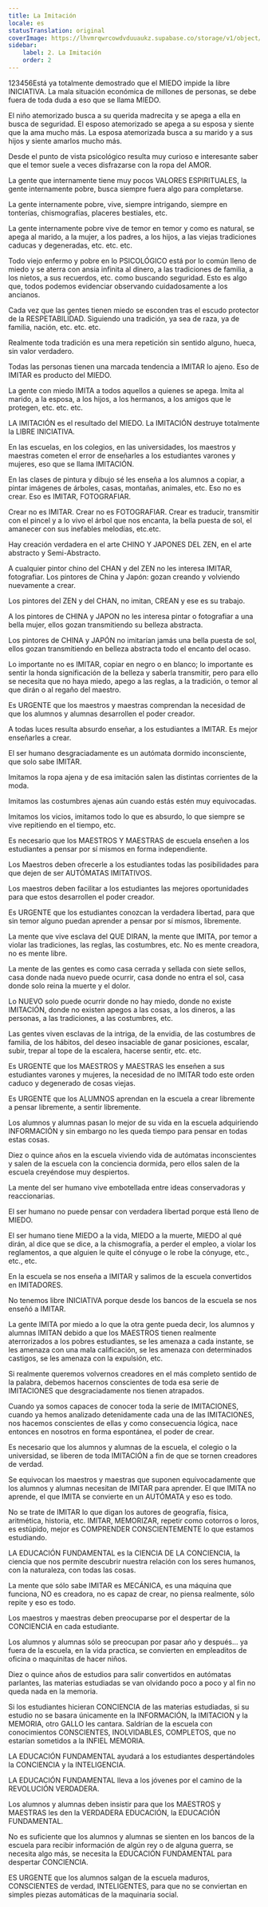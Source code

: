 ```yaml
---
title: La Imitación
locale: es
statusTranslation: original
coverImage: https://lhvmrqwrcowdvduuaukz.supabase.co/storage/v1/object/public/strapi-uploads/small_cover-educacion-fundamental.webp-2d51a7828a2b1309555be27f7e2a61a0.webp
sidebar:
    label: 2. La Imitación
    order: 2
---
```

123456Está ya totalmente demostrado que el MIEDO impide la libre INICIATIVA. La mala situación económica de millones de personas, se debe fuera de toda duda a eso que se llama MIEDO.

El niño atemorizado busca a su querida madrecita y se apega a ella en busca de seguridad. El esposo atemorizado se apega a su esposa y siente que la ama mucho más. La esposa atemorizada busca a su marido y a sus hijos y siente amarlos mucho más.

Desde el punto de vista psicológico resulta muy curioso e interesante saber que el temor suele a veces disfrazarse con la ropa del AMOR.

La gente que internamente tiene muy pocos VALORES ESPIRITUALES, la gente internamente pobre, busca siempre fuera algo para completarse.

La gente internamente pobre, vive, siempre intrigando, siempre en tonterías, chismografías, placeres bestiales, etc.

La gente internamente pobre vive de temor en temor y como es natural, se apega al marido, a la mujer, a los padres, a los hijos, a las viejas tradiciones caducas y degeneradas, etc. etc. etc.

Todo viejo enfermo y pobre en lo PSICOLÓGICO está por lo común lleno de miedo y se aterra con ansia infinita al dinero, a las tradiciones de familia, a los nietos, a sus recuerdos, etc. como buscando seguridad. Esto es algo que, todos podemos evidenciar observando cuidadosamente a los ancianos.

Cada vez que las gentes tienen miedo se esconden tras el escudo protector de la RESPETABILIDAD. Siguiendo una tradición, ya sea de raza, ya de familia, nación, etc. etc. etc.

Realmente toda tradición es una mera repetición sin sentido alguno, hueca, sin valor verdadero.

Todas las personas tienen una marcada tendencia a IMITAR lo ajeno. Eso de IMITAR es producto del MIEDO.

La gente con miedo IMITA a todos aquellos a quienes se apega. Imita al marido, a la esposa, a los hijos, a los hermanos, a los amigos que le protegen, etc. etc. etc.

LA IMITACIÓN es el resultado del MIEDO. La IMITACIÓN destruye totalmente la LIBRE INICIATIVA.

En las escuelas, en los colegios, en las universidades, los maestros y maestras cometen el error de enseñarles a los estudiantes varones y mujeres, eso que se llama IMITACIÓN.

En las clases de pintura y dibujo sé les enseña a los alumnos a copiar, a pintar imágenes de árboles, casas, montañas, animales, etc. Eso no es crear. Eso es IMITAR, FOTOGRAFIAR.

Crear no es IMITAR. Crear no es FOTOGRAFIAR. Crear es traducir, transmitir con el pincel y a lo vivo el árbol que nos encanta, la bella puesta de sol, el amanecer con sus inefables melodías, etc.etc.

Hay creación verdadera en el arte CHINO Y JAPONES DEL ZEN, en el arte abstracto y Semi-Abstracto.

A cualquier pintor chino del CHAN y del ZEN no les interesa IMITAR, fotografiar. Los pintores de China y Japón: gozan creando y volviendo nuevamente a crear.

Los pintores del ZEN y del CHAN, no imitan, CREAN y ese es su trabajo.

A los pintores de CHINA y JAPON no les interesa pintar o fotografiar a una bella mujer, ellos gozan transmitiendo su belleza abstracta.

Los pintores de CHINA y JAPÓN no imitarían jamás una bella puesta de sol, ellos gozan transmitiendo en belleza abstracta todo el encanto del ocaso.

Lo importante no es IMITAR, copiar en negro o en blanco; lo importante es sentir la honda significación de la belleza y saberla transmitir, pero para ello se necesita que no haya miedo, apego a las reglas, a la tradición, o temor al que dirán o al regaño del maestro.

Es URGENTE que los maestros y maestras comprendan la necesidad de que los alumnos y alumnas desarrollen el poder creador.

A todas luces resulta absurdo enseñar, a los estudiantes a IMITAR. Es mejor enseñarles a crear.

El ser humano desgraciadamente es un autómata dormido inconsciente, que solo sabe IMITAR.

Imitamos la ropa ajena y de esa imitación salen las distintas corrientes de la moda.

Imitamos las costumbres ajenas aún cuando estás estén muy equivocadas.

Imitamos los vicios, imitamos todo lo que es absurdo, lo que siempre se vive repitiendo en el tiempo, etc.

Es necesario que los MAESTROS Y MAESTRAS de escuela enseñen a los estudiantes a pensar por sí mismos en forma independiente.

Los Maestros deben ofrecerle a los estudiantes todas las posibilidades para que dejen de ser AUTÓMATAS IMITATIVOS.

Los maestros deben facilitar a los estudiantes las mejores oportunidades para que estos desarrollen el poder creador.

Es URGENTE que los estudiantes conozcan la verdadera libertad, para que sin temor alguno puedan aprender a pensar por sí mismos, libremente.

La mente que vive esclava del QUE DIRAN, la mente que IMITA, por temor a violar las tradiciones, las reglas, las costumbres, etc. No es mente creadora, no es mente libre.

La mente de las gentes es como casa cerrada y sellada con siete sellos, casa donde nada nuevo puede ocurrir, casa donde no entra el sol, casa donde solo reina la muerte y el dolor.

Lo NUEVO solo puede ocurrir donde no hay miedo, donde no existe IMITACIÓN, donde no existen apegos a las cosas, a los dineros, a las personas, a las tradiciones, a las costumbres, etc.

Las gentes viven esclavas de la intriga, de la envidia, de las costumbres de familia, de los hábitos, del deseo insaciable de ganar posiciones, escalar, subir, trepar al tope de la escalera, hacerse sentir, etc. etc.

Es URGENTE que los MAESTROS y MAESTRAS les enseñen a sus estudiantes varones y mujeres, la necesidad de no IMITAR todo este orden caduco y degenerado de cosas viejas.

Es URGENTE que los ALUMNOS aprendan en la escuela a crear libremente a pensar libremente, a sentir libremente.

Los alumnos y alumnas pasan lo mejor de su vida en la escuela adquiriendo INFORMACIÓN y sin embargo no les queda tiempo para pensar en todas estas cosas.

Diez o quince años en la escuela viviendo vida de autómatas inconscientes y salen de la escuela con la conciencia dormida, pero ellos salen de la escuela creyéndose muy despiertos.

La mente del ser humano vive embotellada entre ideas conservadoras y reaccionarias.

El ser humano no puede pensar con verdadera libertad porque está lleno de MIEDO.

El ser humano tiene MIEDO a la vida, MIEDO a la muerte, MIEDO al qué dirán, al dice que se dice, a la chismografía, a perder el empleo, a violar los reglamentos, a que alguien le quite el cónyuge o le robe la cónyuge, etc., etc., etc.

En la escuela se nos enseña a IMITAR y salimos de la escuela convertidos en IMITADORES.

No tenemos libre INICIATIVA porque desde los bancos de la escuela se nos enseñó a IMITAR.

La gente IMITA por miedo a lo que la otra gente pueda decir, los alumnos y alumnas IMITAN debido a que los MAESTROS tienen realmente aterrorizados a los pobres estudiantes, se les amenaza a cada instante, se les amenaza con una mala calificación, se les amenaza con determinados castigos, se les amenaza con la expulsión, etc.

Si realmente queremos volvernos creadores en el más completo sentido de la palabra, debemos hacernos conscientes de toda esa serie de IMITACIONES que desgraciadamente nos tienen atrapados.

Cuando ya somos capaces de conocer toda la serie de IMITACIONES, cuando ya hemos analizado detenidamente cada una de las IMITACIONES, nos hacemos conscientes de ellas y como consecuencia lógica, nace entonces en nosotros en forma espontánea, el poder de crear.

Es necesario que los alumnos y alumnas de la escuela, el colegio o la universidad, se liberen de toda IMITACIÓN a fin de que se tornen creadores de verdad.

Se equivocan los maestros y maestras que suponen equivocadamente que los alumnos y alumnas necesitan de IMITAR para aprender. El que IMITA no aprende, el que IMITA se convierte en un AUTÓMATA y eso es todo.

No se trate de IMITAR lo que digan los autores de geografía, física, aritmética, historia, etc. IMITAR, MEMORIZAR, repetir como cotorros o loros, es estúpido, mejor es COMPRENDER CONSCIENTEMENTE lo que estamos estudiando.

LA EDUCACIÓN FUNDAMENTAL es la CIENCIA DE LA CONCIENCIA, la ciencia que nos permite descubrir nuestra relación con los seres humanos, con la naturaleza, con todas las cosas.

La mente que sólo sabe IMITAR es MECÁNICA, es una máquina que funciona, NO es creadora, no es capaz de crear, no piensa realmente, sólo repite y eso es todo.

Los maestros y maestras deben preocuparse por el despertar de la CONCIENCIA en cada estudiante.

Los alumnos y alumnas sólo se preocupan por pasar año y después... ya fuera de la escuela, en la vida practica, se convierten en empleaditos de oficina o maquinitas de hacer niños.

Diez o quince años de estudios para salir convertidos en autómatas parlantes, las materias estudiadas se van olvidando poco a poco y al fin no queda nada en la memoria.

Si los estudiantes hicieran CONCIENCIA de las materias estudiadas, si su estudio no se basara únicamente en la INFORMACIÓN, la IMITACION y la MEMORIA, otro GALLO les cantara. Saldrían de la escuela con conocimientos CONSCIENTES, INOLVIDABLES, COMPLETOS, que no estarían sometidos a la INFIEL MEMORIA.

LA EDUCACIÓN FUNDAMENTAL ayudará a los estudiantes despertándoles la CONCIENCIA y la INTELIGENCIA.

LA EDUCACIÓN FUNDAMENTAL lleva a los jóvenes por el camino de la REVOLUCIÓN VERDADERA.

Los alumnos y alumnas deben insistir para que los MAESTROS y MAESTRAS les den la VERDADERA EDUCACIÓN, la EDUCACIÓN FUNDAMENTAL.

No es suficiente que los alumnos y alumnas se sienten en los bancos de la escuela para recibir información de algún rey o de alguna guerra, se necesita algo más, se necesita la EDUCACIÓN FUNDAMENTAL para despertar CONCIENCIA.

ES URGENTE que los alumnos salgan de la escuela maduros, CONSCIENTES de verdad, INTELIGENTES, para que no se conviertan en simples piezas automáticas de la maquinaria social.
